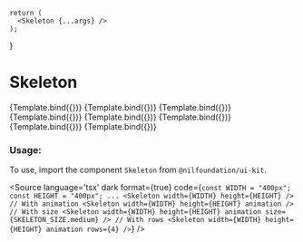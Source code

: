 
<Meta
    title="Skeleton"
    component={Skeleton}
/>

    return (
      <Skeleton {...args} />
    );
}


# Skeleton


<Canvas isColumn>
  <Story name="Base" args={{width: WIDTH, height: HEIGHT}}>
    {Template.bind({})}
  </Story>
  <Story name="With Animation" args={{width: WIDTH, height: HEIGHT, animation: true}}>
    {Template.bind({})}
  </Story>
  <Story name="XSmall" args={{width: WIDTH, height: HEIGHT, animation: true, size: SKELETON_SIZE.small}}>
    {Template.bind({})}
  </Story>
  <Story name="Small" args={{width: WIDTH, height: HEIGHT, animation: true, size: SKELETON_SIZE.small}}>
    {Template.bind({})}
  </Story>
  <Story name="Medium" args={{width: WIDTH, height: HEIGHT, animation: true, size: SKELETON_SIZE.medium}}>
    {Template.bind({})}
  </Story>
  <Story name="Large" args={{width: WIDTH, height: HEIGHT, animation: true, size: SKELETON_SIZE.large}}>
    {Template.bind({})}
  </Story>
  <Story name="XLarge" args={{width: WIDTH, height: HEIGHT, animation: true, size: SKELETON_SIZE.xLarge}}>
    {Template.bind({})}
  </Story>
  <Story name="With Rows" args={{width: WIDTH, height: HEIGHT, animation: true, rows: 3}}>
    {Template.bind({})}
  </Story>
</Canvas>

<ArgsTable of={Skeleton} />

### Usage:

To use, import the component `Skeleton` from `@nilfoundation/ui-kit`.

<Source
  language='tsx'
  dark
  format={true}
  code={`
        const WIDTH = "400px";
        const HEIGHT = "400px";
        ...
        <Skeleton width={WIDTH} height={HEIGHT} />
        // With animation
        <Skeleton width={WIDTH} height={HEIGHT} animation />
        // With size
         <Skeleton width={WIDTH} height={HEIGHT} animation size={SKELETON_SIZE.medium} />
        // With rows
        <Skeleton width={WIDTH} height={HEIGHT} animation rows={4} />
  `}
/>

